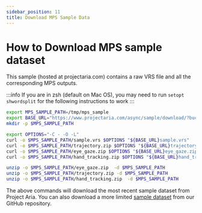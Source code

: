 ```yaml
---
sidebar_position: 11
title: Download MPS Sample Data
---
```


# How to Download MPS sample dataset

This sample (hosted at projectaria.com) contains a raw VRS file and all the corresponding MPS outputs.

:::info
If you are in zsh (default on Mac OS), you may need to run `setopt shwordsplit` for the following instructions to work
:::

```bash
export MPS_SAMPLE_PATH=/tmp/mps_sample
export BASE_URL="https://www.projectaria.com/async/sample/download/?bucket=mps&filename="
mkdir -p $MPS_SAMPLE_PATH

export OPTIONS="-C - -O -L"
curl -o $MPS_SAMPLE_PATH/sample.vrs $OPTIONS "${BASE_URL}sample.vrs"
curl -o $MPS_SAMPLE_PATH/trajectory.zip $OPTIONS "${BASE_URL}trajectory.zip"
curl -o $MPS_SAMPLE_PATH/eye_gaze.zip $OPTIONS "${BASE_URL}eye_gaze.zip"
curl -o $MPS_SAMPLE_PATH/hand_tracking.zip $OPTIONS "${BASE_URL}hand_tracking.zip"

unzip -o $MPS_SAMPLE_PATH/eye_gaze.zip  -d $MPS_SAMPLE_PATH
unzip -o $MPS_SAMPLE_PATH/trajectory.zip -d $MPS_SAMPLE_PATH
unzip -o $MPS_SAMPLE_PATH/hand_tracking.zip  -d $MPS_SAMPLE_PATH
```
The above commands will download the most recent sample dataset from Project Aria. You can also download a more limited [sample dataset](https://github.com/facebookresearch/projectaria_tools/tree/main/data/mps_sample) from our GitHub repository.
